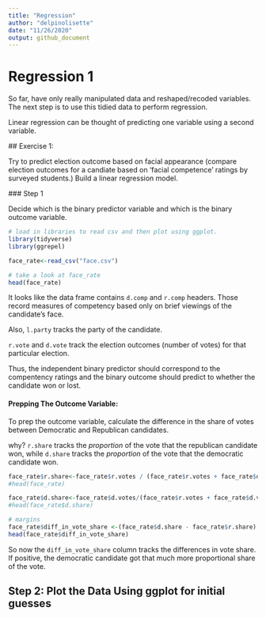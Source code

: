 ```yaml
---
title: "Regression"
author: "delpinolisette"
date: "11/26/2020"
output: github_document
---
```


# Regression 1
 So far, have only really manipulated data and reshaped/recoded variables. The next step is to use this tidied data to perform regression. 

 Linear regression can be thought of predicting one variable using a second variable. 

 ## Exercise 1:

 Try to predict election outcome based on facial appearance (compare election outcomes for a candiate based on 'facial competence' ratings by surveyed students.) Build a linear regression model. 

 ### Step 1

 Decide which is the binary predictor variable and which is the binary outcome variable. 

 ```r
 # load in libraries to read csv and then plot using ggplot. 
 library(tidyverse)
 library(ggrepel)

 face_rate<-read_csv("face.csv")

 # take a look at face_rate
 head(face_rate)
 ```

 It looks like the data frame contains `d.comp` and `r.comp` headers. Those record measures of competency based only on brief viewings of the candidate's face. 

 Also, `l.party` tracks the party of the candidate. 

 `r.vote` and `d.vote` track the election outcomes (number of votes) for that particular election. 

 Thus, the independent binary predictor should correspond to the compentency ratings and the binary outcome should predict to whether the candidate won or lost. 

#### Prepping The Outcome Variable:
To prep the outcome variable, calculate the difference in the share of votes between Democratic and Republican candidates. 

why? `r.share` tracks the *proportion* of the vote that the republican candidate won, while `d.share` tracks the *proportion* of the vote that the democratic candidate won.

```r
face_rate$r.share<-face_rate$r.votes / (face_rate$r.votes + face_rate$d.votes)
#head(face_rate)

face_rate$d.share<-face_rate$d.votes/(face_rate$r.votes + face_rate$d.votes)
#head(face_rate$d.share)

# margins
face_rate$diff_in_vote_share <-(face_rate$d.share - face_rate$r.share)
head(face_rate$diff_in_vote_share)
```

So now the `diff_in_vote_share` column tracks the differences in vote share. If positive, the democratic candidate got that much more proportional share of the vote. 

## Step 2: Plot the Data Using ggplot for initial guesses

